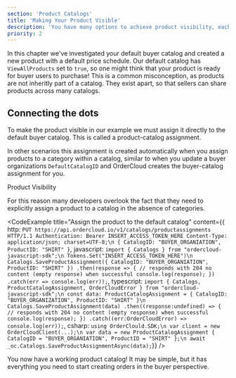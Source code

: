 ```yaml
---
section: 'Product Catalogs'
title: 'Making Your Product Visible'
description: 'You have many options to achieve product visibility, each with a unique purpose. The path you take depends on your business requirements.'
priority: 2
---
```


In this chapter we've investigated your default buyer catalog and created a new product with a default price schedule. Our default catalog has `ViewAllProducts` set to `true`, so one might think that your product is ready for buyer users to purchase! This is a common misconception, as products are not inheritly part of a catalog. They exist apart, so that sellers can share products across many catalogs.

## Connecting the dots
To make the product visible in our example we must assign it directly to the default buyer catalog. This is called a product-catalog assignment. 

In other scenarios this assignment is created automatically when you assign products to a category within a catalog, similar to when you update a buyer organizations `DefaultCatalogID` and OrderCloud creates the buyer-catalog assignment for you.

<ContentLink to="/knowledge-base/product-visibility" subtitle="Further Reading">Product Visibility</ContentLink>

For this reason many developers overlook the fact that they need to explicitly assign a product to a catalog in the absence of categories.

<CodeExample
  title="Assign the product to the default catalog"
  content={{
    http: `PUT https://api.ordercloud.io/v1/catalogs/productassignments HTTP/1.1
Authentication: Bearer INSERT_ACCESS_TOKEN_HERE
Content-Type: application/json; charset=UTF-8;\n
{
    CatalogID: "BUYER_ORGANIATION",
    ProductID: "SHIRT"
}`,
javascript: `import { Catalogs } from "ordercloud-javascript-sdk";\n
Tokens.Set("INSERT_ACCESS_TOKEN_HERE")\n
Catalogs.SaveProductAssignment({
    CatalogID: "BUYER_ORGANIATION",
    ProductID: "SHIRT"
})
  .then(response => {
      // responds with 204 no content (empty response) when successful
      console.log(response);
  })
  .catch(err => console.log(err));`,
typescript: `import { Catalogs, ProductCatalogAssignment, OrderCloudError } from "ordercloud-javascript-sdk";\n
const data: ProductCatalogAssignment = {
    CatalogID: "BUYER_ORGANIZATION",
    ProductID: "SHIRT"
}\n
Catalogs.SaveProductAssignment(data)
  .then((response:undefined) => {
      // responds with 204 no content (empty response) when successful
      console.log(response);
  })
  .catch((err:OrderCloudError) => console.log(err));`,
csharp: `using OrderClould.SDK;\n
var client = new OrderCloudClient(...);\n
var data = new ProductCatalogAssignment {
    CatalogID = "BUYER_ORGANIATION",
    ProductID = "SHIRT"
};\n
await _oc.Catalogs.SaveProductAssignmentAsync(data);`}}
/>

You now have a working product catalog! It may be simple, but it has everything you need to start creating orders in the buyer perspective.